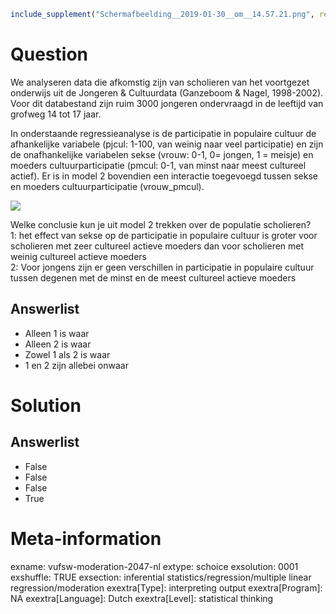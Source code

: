 ```r
include_supplement("Schermafbeelding__2019-01-30__om__14.57.21.png", recursive = TRUE)
```

Question
========
We analyseren data die afkomstig zijn van scholieren van het voortgezet
onderwijs uit de Jongeren & Cultuurdata (Ganzeboom & Nagel, 1998-2002).
Voor dit databestand zijn ruim 3000 jongeren ondervraagd in de leeftijd
van grofweg 14 tot 17 jaar.    
  
In onderstaande regressieanalyse is de participatie in populaire cultuur
de afhankelijke variabele (pjcul: 1-100, van weinig naar veel
participatie) en zijn de onafhankelijke variabelen sekse (vrouw: 0-1, 0=
jongen, 1 = meisje) en moeders cultuurparticipatie (pmcul: 0-1, van
minst naar meest cultureel actief). Er is in model 2 bovendien een
interactie toegevoegd tussen sekse en moeders cultuurparticipatie
(vrouw\_pmcul).  
  
![](Schermafbeelding__2019-01-30__om__14.57.21.png)
  
Welke conclusie kun je uit model 2 trekken over de populatie
scholieren?  
1: het effect van sekse op de participatie in populaire cultuur is
groter voor scholieren met zeer cultureel actieve moeders dan voor
scholieren met weinig cultureel actieve moeders  
2: Voor jongens zijn er geen verschillen in participatie in populaire
cultuur tussen degenen met de minst en de meest cultureel actieve
moeders

Answerlist
----------
* Alleen 1 is waar
* Alleen 2 is waar
* Zowel 1 als 2 is waar
* 1 en 2 zijn allebei onwaar

Solution
========










Answerlist
----------
* False
* False
* False
* True

Meta-information
================
exname: vufsw-moderation-2047-nl
extype: schoice
exsolution: 0001
exshuffle: TRUE
exsection: inferential statistics/regression/multiple linear regression/moderation
exextra[Type]: interpreting output
exextra[Program]: NA
exextra[Language]: Dutch
exextra[Level]: statistical thinking

